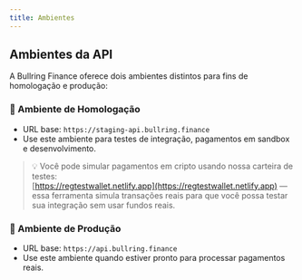 ```yaml
---
title: Ambientes
---
```


## Ambientes da API

A Bullring Finance oferece dois ambientes distintos para fins de homologação e produção:

### 🧪 Ambiente de Homologação
- URL base: `https://staging-api.bullring.finance`
- Use este ambiente para testes de integração, pagamentos em sandbox e desenvolvimento.

> 💡 Você pode simular pagamentos em cripto usando nossa carteira de testes:  
> [https://regtestwallet.netlify.app](https://regtestwallet.netlify.app) — essa ferramenta simula transações reais para que você possa testar sua integração sem usar fundos reais.

### 🚀 Ambiente de Produção
- URL base: `https://api.bullring.finance`
- Use este ambiente quando estiver pronto para processar pagamentos reais.